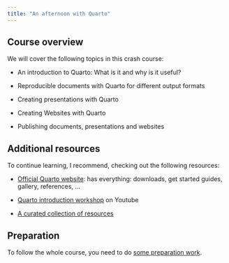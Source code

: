 ```yaml
---
title: "An afternoon with Quarto"
---
```


## Course overview

We will cover the following topics in this crash course:

-   An introduction to Quarto: What is it and why is it useful?

-   Reproducible documents with Quarto for different output formats

-   Creating presentations with Quarto

-   Creating Websites with Quarto

-   Publishing documents, presentations and websites

## Additional resources

To continue learning, I recommend, checking out the following resources:

-   [Official Quarto website](https://quarto.org/): has everything: downloads, get started guides, gallery, references, …

- [Quarto introduction workshop](https://www.youtube.com/watch?v=yvi5uXQMvu4) on Youtube

- [A curated collection of resources](https://github.com/mcanouil/awesome-quarto#featured-new-releases)

## Preparation

To follow the whole course, you need to do [some preparation work](preparations.qmd).


